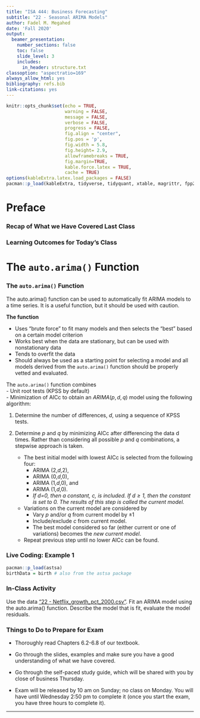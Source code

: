 ```yaml
---
title: "ISA 444: Business Forecasting"
subtitle: "22 - Seasonal ARIMA Models"
author: Fadel M. Megahed
date: 'Fall 2020'
output:
  beamer_presentation:
    number_sections: false
    toc: false
    slide_level: 3
    includes: 
      in_header: structure.txt
classoption: "aspectratio=169"
always_allow_html: yes
bibliography: refs.bib
link-citations: yes
---
```


```r
knitr::opts_chunk$set(echo = TRUE,
                      warning = FALSE,
                      message = FALSE,
                      verbose = FALSE,
                      progress = FALSE,
                      fig.align = "center",
                      fig.pos = 'p',
                      fig.width = 5.8,
                      fig.height= 2.9,
                      allowframebreaks = TRUE,
                      fig.margin=TRUE,
                      kable.force.latex = TRUE,
                      cache = TRUE)
options(kableExtra.latex.load_packages = FALSE)
pacman::p_load(kableExtra, tidyverse, tidyquant, xtable, magrittr, fpp2, ggpubr)
```

# Preface

### Recap of What we Have Covered Last Class

\begin{block}{\textbf{Main Learning Outcomes}}
  \begin{itemize}
      \item \textbf{Describe AIC, AICc, and BIC and how they are used to measure model fit.}
      \item \textbf{Describe the algorithm used within the auto.arima() function to fit an ARIMA model.}
      \item \textbf{Describe the results of the auto.arima() function.}
	\end{itemize}
\end{block}

### Learning Outcomes for Today's Class
\begin{block}{\textbf{Main Learning Outcomes}}
  \begin{itemize}
      \item \textbf{Describe a seasonal ARIMA model and explain how it applies to a seasonal time series.}
      \item \textbf{Recognize when to fit a seasonal ARIMA model.}
	\end{itemize}
\end{block}



# The `auto.arima()` Function

### The `auto.arima()` Function {.allowframebreaks}

The auto.arima() function can be used to automatically fit ARIMA models to a time series. It is a useful function, but it should be used with caution.

**The function**  

  - Uses “brute force” to fit many models and then selects the “best” based on a certain model criterion  
  - Works best when the data are stationary, but can be used with nonstationary data  
  - Tends to overfit the data  
  - Should always be used as a starting point for selecting a model and all models derived from the `auto.arima()` function should be properly vetted and evaluated.


The `auto.arima()` function combines  
  - Unit root tests (KPSS by default)  
  - Minimization of AICc
to obtain an $ARIMA(p,d,q)$ model using the following algorithm:


  1. Determine the number of differences, $d$, using a sequence of KPSS tests.  
  
  2. Determine $p$ and $q$ by minimizing AICc after differencing the data d times. Rather than considering all possible $p$ and $q$ combinations, a stepwise approach is taken.  
      - The best initial model with lowest AICc is selected from the following four:   
        - ARIMA (2,$d$,2),  
        - ARIMA (0,$d$,0),  
        - ARIMA (1,$d$,0), and   
        - ARIMA (1,$d$,0).  
        - *If d=0, then a constant, $c$, is included. If $d \ge 1$, then the constant is set to 0. The results of this step is called the current model.*  
      - Variations on the current model are considered by  
        - Vary $p$ and/or $q$ from current model by $\pm 1$  
        - Include/exclude $c$ from current model.  
        - The best model considered so far (either current or one of variations) becomes the *new current model*. 
      - Repeat previous step until no lower AICc can be found.
    

### Live Coding: Example 1
```r
pacman::p_load(astsa)
birthData = birth # also from the astsa package
```

### In-Class Activity

Use the data [“22 - Netflix_growth_pct_2000.csv”](https://miamioh.instructure.com/courses/123532/files/17887718?module_item_id=2633104). Fit an ARIMA model using the auto.arima() function. Describe the model that is fit, evaluate the model residuals.


### Things to Do to Prepare for Exam

 - Thoroughly read Chapters 6.2-6.8 of our textbook.
 
 - Go through the slides, examples and make sure you have a good understanding of what we have covered.  
 
 - Go through the self-paced study guide, which will be shared with you by close of business Thursday.
 
 - Exam will be released by 10 am on Sunday; no class on Monday. You will have until Wednesday 2:50 pm to complete it (once you start the exam, you have three hours to complete it).
 


---

\maketitle